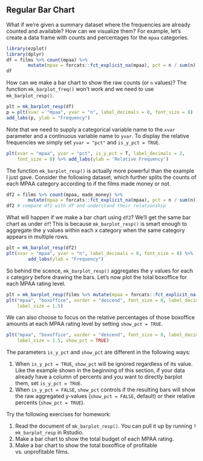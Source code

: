 ## Regular Bar Chart

What if we're given a summary dataset where the frequencies are already counted and available? How can we visualize them? For example, let's create a data frame with counts and percentages for the `mpaa` categories. 

```r
library(ezplot)
library(dplyr)
df = films %>% count(mpaa) %>% 
        mutate(mpaa = forcats::fct_explicit_na(mpaa), pct = n / sum(n))
df
```

How can we make a bar chart to show the raw counts (or `n` values)? The function `mk_barplot_freq()` won't work and we need to use `mk_barplot_resp()`. 

```r
plt = mk_barplot_resp(df)
p = plt(xvar = "mpaa", yvar = "n", label_decimals = 0, font_size = 8)
add_labs(p, ylab = "Frequency")
```  

Note that we need to supply a categorical variable name to the `xvar` parameter and a continuous variable name to `yvar`. To display the relative frequencies we simply set `yvar = "pct"` and `is_y_pct = TRUE`.

```r
plt(xvar = "mpaa", yvar = "pct", is_y_pct = T, label_decimals = 2, 
    font_size = 8) %>% add_labs(ylab = 'Relative Frequency')
```

The function `mk_barplot_resp()` is actually more powerful than the example I just gave. Consider the following dataset, which further splits the counts of each MPAA category according to if the films made money or not. 

```r
df2 = films %>% count(mpaa, made_money) %>% 
        mutate(mpaa = forcats::fct_explicit_na(mpaa), pct = n / sum(n))
df2 # compare df2 with df and understand their relationship
```

What will happen if we make a bar chart using `df2`? We'll get the same bar chart as under `df`! This is because `mk_barplot_resp()` is smart enough to aggregate the y values within each x category when the same category appears in multiple rows.

```r
plt = mk_barplot_resp(df2)
plt(xvar = "mpaa", yvar = "n", label_decimals = 0, font_size = 8) %>% 
        add_labs(ylab = "Frequency")
```

So behind the scence, `mk_barplot_resp()` aggregates the y values for each x category before drawing the bars. Let's now plot the total boxoffice for each MPAA rating level.

```r
plt = mk_barplot_resp(films %>% mutate(mpaa = forcats::fct_explicit_na(mpaa)))
plt("mpaa", "boxoffice", xorder = "descend", font_size = 8, label_decimals = 0,
    label_size = 1.5)
```  

We can also choose to focus on the relative percentages of those boxoffice amounts at each MPAA rating level by setting `show_pct = TRUE`.

```r
plt("mpaa", "boxoffice", xorder = "descend", font_size = 8, label_decimals = 0,
    label_size = 1.5, show_pct = TRUE)
```

The parameters `is_y_pct` and `show_pct` are different in the following ways:

1. When `is_y_pct = TRUE`, `show_pct` will be ignored regardless of its value. Like the example shown in the beginning of this section, if your data already have a column of percents and you want to directly barplot them, set `is_y_pct = TRUE`. 
2. When `is_y_pct = FALSE`, `show_pct` controls if the resulting bars will show the raw aggregated y-values (`show_pct = FALSE`, default) or their relative percents (`show_pct = TRUE`). 


Try the following exercises for homework:

1. Read the document of `mk_barplot_resp()`. You can pull it up by running `?mk_barplot_resp` in Rstudio. 
2. Make a bar chart to show the total budget of each MPAA rating.
3. Make a bar chart to show the total boxoffice of profitable vs. unprofitable
films. 

